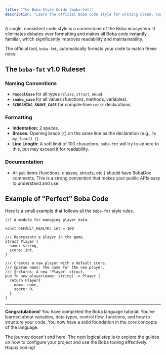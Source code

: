 ```yaml
---
title: "The Boba Style Guide (boba-fmt)"
description: "Learn the official Boba code style for writing clean, consistent, and readable code across the ecosystem."
---
```


A single, consistent code style is a cornerstone of the Boba ecosystem. It eliminates debates over formatting and makes all Boba code instantly familiar, which significantly improves readability and maintainability.

The official tool, `boba-fmt`, automatically formats your code to match these rules.

## The `boba-fmt` v1.0 Ruleset

### Naming Conventions

-   **`PascalCase`** for all types (`class`, `struct`, `enum`).
-   **`snake_case`** for all values (functions, methods, variables).
-   **`SCREAMING_SNAKE_CASE`** for compile-time `const` declarations.

### Formatting

-   **Indentation:** 2 spaces.
-   **Braces:** Opening brace (`{`) on the same line as the declaration (e.g., `fn my_func() {`).
-   **Line Length:** A soft limit of 100 characters. `boba-fmt` will try to adhere to this, but may exceed it for readability.

### Documentation

-   All `pub` items (functions, classes, structs, etc.) should have BobaDoc comments. This is a strong convention that makes your public APIs easy to understand and use.

## Example of "Perfect" Boba Code

Here is a small example that follows all the `boba-fmt` style rules.

```boba
//! A module for managing player data.

const DEFAULT_HEALTH: int = 100

/// Represents a player in the game.
struct Player {
  name: string,
  score: int,
}

/// Creates a new player with a default score.
/// @param name: The name for the new player.
/// @returns: A new `Player` struct.
pub fn new_player(name: string) -> Player {
  return Player{
    name: name,
    score: 0,
  }
}
```

---

**Congratulations!** You have completed the Boba language tutorial. You've learned about variables, data types, control flow, functions, and how to structure your code. You now have a solid foundation in the core concepts of the language.

The journey doesn't end here. The next logical step is to explore the guides on how to configure your project and use the Boba tooling effectively. Happy coding!